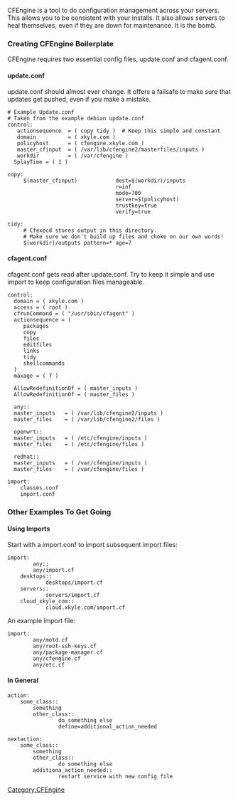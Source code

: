 CFEngine is a tool to do configuration management across your servers. This allows you to be consistent with your installs. It also allows servers to heal themselves, even if they are down for maintenance. It is the bomb.

=== Creating CFEngine Boilerplate ===
CFEngine requires two essential config files, update.conf and cfagent.conf. 

==== update.conf ====
update.conf should almost ever change. It offers a failsafe to make sure that updates get pushed, even if you make a mistake.
<pre>
# Example Update.conf
# Taken from the example debian update.conf
control:
   actionsequence  = ( copy tidy )  # Keep this simple and constant
   domain          = ( xkyle.com ) 
   policyhost      = ( cfengine.xkyle.com )
   master_cfinput  = ( /var/lib/cfengine2/masterfiles/inputs ) 
   workdir         = ( /var/cfengine )
  SplayTime = ( 1 )

copy:
     $(master_cfinput)            dest=$(workdir)/inputs
                                  r=inf
                                  mode=700
                                  server=$(policyhost)
                                  trustkey=true
                                  verify=true

tidy:
     # Cfexecd stores output in this directory.
     # Make sure we don't build up files and choke on our own words!
     $(workdir)/outputs pattern=* age=7
</pre>
==== cfagent.conf ====
cfagent.conf gets read after update.conf. Try to keep it simple and use import to keep configuration files manageable.
<pre>
control:
  domain = ( xkyle.com )
  access = ( root )
  cfrunCommand = ( "/usr/sbin/cfagent" )
  actionsequence = (
     packages
     copy
     files
     editfiles
     links
     tidy
     shellcommands
  )
  maxage = ( 7 )

  AllowRedefinitionOf = ( master_inputs )
  AllowRedefinitionOf = ( master_files )

  any::
  master_inputs   = ( /var/lib/cfengine2/inputs )
  master_files    = ( /var/lib/cfengine2/files )

  openwrt::
  master_inputs   = ( /etc/cfengine/inputs )
  master_files    = ( /etc/cfengine/files )

  redhat::
  master_inputs   = ( /var/cfengine/inputs )
  master_files    = ( /var/cfengine/files )

import: 
	classes.conf
	import.conf
</pre>
=== Other Examples To Get Going ===
==== Using Imports ====
Start with a import.conf to import subsequent import files:
<pre>
import:
        any::
		any/import.cf
  	desktops::
        	desktops/import.cf
	servers::
	        servers/import.cf
	cloud_xkyle_com::
	        cloud.xkyle.com/import.cf
</pre>
An example import file:
<pre>
import:
        any/motd.cf
        any/root-ssh-keys.cf
        any/package-manager.cf
        any/cfengine.cf
        any/etc.cf
</pre>

==== In General ====
<pre>
action:
	some_class::
		something
        other_class::
                do something else
                define=additional_action_needed

nextaction:
	some_class::
		something
        other_class::
                do something else
        additiona_action_needed::
                restart service with new config file
</pre>

[[Category:CFEngine]]